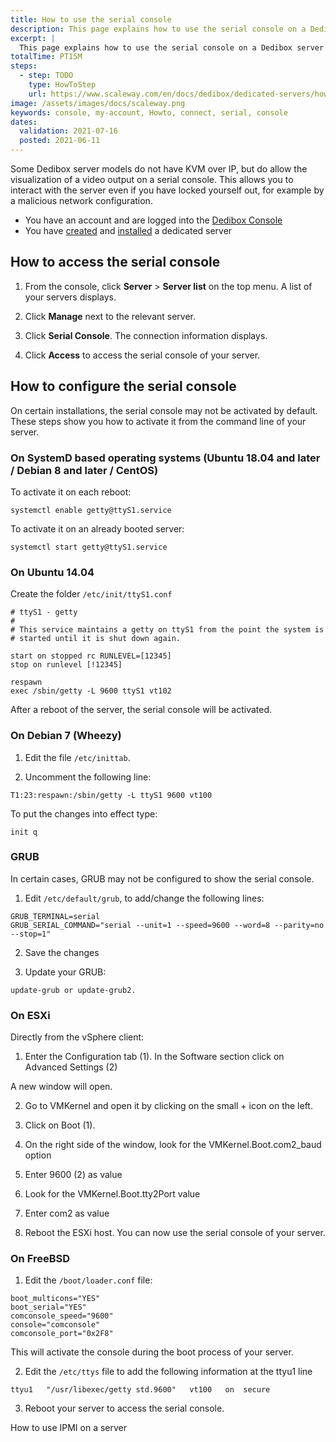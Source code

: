 ```yaml
---
title: How to use the serial console
description: This page explains how to use the serial console on a Dedibox server
excerpt: |
  This page explains how to use the serial console on a Dedibox server
totalTime: PT15M
steps:
  - step: TODO
    type: HowToStep
    url: https://www.scaleway.com/en/docs/dedibox/dedicated-servers/how-to/use-serial-console
image: /assets/images/docs/scaleway.png
keywords: console, my-account, Howto, connect, serial, console
dates:
  validation: 2021-07-16
  posted: 2021-06-11
---
```


Some Dedibox server models do not have KVM over IP, but do allow the visualization of a video output on a serial console. This allows you to interact with the server even if you have locked yourself out, for example by a malicious network configuration.

<Message type="requirement">

  - You have an account and are logged into the [Dedibox Console](https://console.online.net)
  - You have [created](/dedibox/dedicated-servers/how-to/order-a-server) and [installed](/dedibox/dedicated-servers/how-to/install-a-server) a dedicated server

</Message>

## How to access the serial console

1. From the console, click **Server** > **Server list** on the top menu. A list of your servers displays.

2. Click **Manage** next to the relevant server.

3. Click **Serial Console**. The connection information displays.

  <Lightbox src="scaleway-serial-console.png" alt=""/>

4. Click **Access** to access the serial console of your server.

  <Lightbox src="scaleway-serial-console-2.png" alt=""/>

## How to configure the serial console

On certain installations, the serial console may not be activated by default. These steps show you how to activate it from the command line of your server.

### On SystemD based operating systems (Ubuntu 18.04 and later / Debian 8 and later / CentOS)

To activate it on each reboot:

```
systemctl enable getty@ttyS1.service
```

To activate it on an already booted server:

```
systemctl start getty@ttyS1.service
```

### On Ubuntu 14.04

Create the folder `/etc/init/ttyS1.conf`

```
# ttyS1 - getty
#
# This service maintains a getty on ttyS1 from the point the system is
# started until it is shut down again.

start on stopped rc RUNLEVEL=[12345]
stop on runlevel [!12345]

respawn
exec /sbin/getty -L 9600 ttyS1 vt102
```

After a reboot of the server, the serial console will be activated.


### On Debian 7 (Wheezy)

1. Edit the file `/etc/inittab`.

2. Uncomment the following line:

```
T1:23:respawn:/sbin/getty -L ttyS1 9600 vt100
```

To put the changes into effect type:

```
init q
```

### GRUB

In certain cases, GRUB may not be configured to show the serial console.

1. Edit `/etc/default/grub`, to add/change the following lines:

```
GRUB_TERMINAL=serial
GRUB_SERIAL_COMMAND="serial --unit=1 --speed=9600 --word=8 --parity=no --stop=1"
```

2. Save the changes

3. Update your GRUB:

```
update-grub or update-grub2.
```

### On ESXi

Directly from the vSphere client:

  <Lightbox src="scaleway-serial-console-esxi.png" alt=""/>

1. Enter the Configuration tab (1). In the Software section click on Advanced Settings (2)

  A new window will open. 

2. Go to VMKernel and open it by clicking on the small + icon on the left.

3. Click on Boot (1).

4. On the right side of the window, look for the VMKernel.Boot.com2_baud option

5. Enter 9600 (2) as value

  <Lightbox src="scaleway-serial-console-esxi2.png" alt=""/>

6. Look for the VMKernel.Boot.tty2Port value

7. Enter com2 as value

  <Lightbox src="scaleway-serial-console-esxi3.png" alt=""/>

8. Reboot the ESXi host. You can now use the serial console of your server.


### On FreeBSD

1. Edit the `/boot/loader.conf` file:

  ```
  boot_multicons="YES"
  boot_serial="YES"
  comconsole_speed="9600"
  console="comconsole"
  comconsole_port="0x2F8"
  ```

  This will activate the console during the boot process of your server.

2. Edit the `/etc/ttys` file to add the following information at the ttyu1 line

  ```
  ttyu1   "/usr/libexec/getty std.9600"   vt100   on  secure
  ```

3. Reboot your server to access the serial console.

<Navigation title="See Also">
  <PreviousButton to="/dedibox/dedicated-servers/how-to/use-ipmi-on-server/">How to use IPMI on a server</PreviousButton>
</Navigation>
